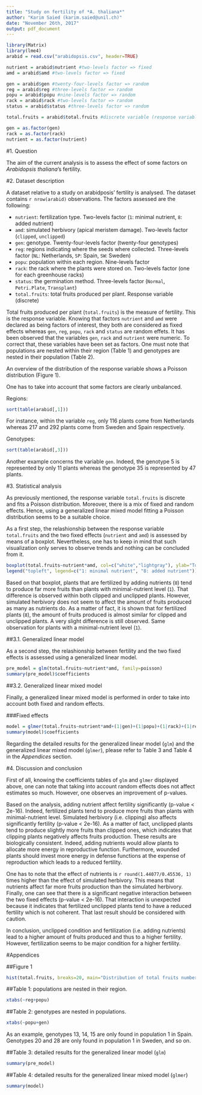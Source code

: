 ---
title: "Study on fertility of *A. thaliana*"
author: "Karim Saied (karim.saied@unil.ch)"
date: "November 26th, 2017"
output: pdf_document
---
```{r, echo=FALSE}
library(Matrix)
library(lme4)
arabid = read.csv("arabidopsis.csv", header=TRUE)

nutrient = arabid$nutrient #two-levels factor => fixed
amd = arabid$amd #two-levels factor => fixed

gen = arabid$gen #twenty-four-levels factor => random
reg = arabid$reg #three-levels factor => random
popu = arabid$popu #nine-levels factor => random
rack = arabid$rack #two-levels factor => random
status = arabid$status #three-levels factor => random

total.fruits = arabid$total.fruits #discrete variable (response variable)

gen = as.factor(gen)
rack = as.factor(rack)
nutrient = as.factor(nutrient)
```

#1. Question

The aim of the current analysis is to assess the effect of some factors on *Arabidopsis thaliana*'s fertility.

#2. Dataset description

A dataset relative to a study on arabidposis' fertility is analysed. The dataset contains `r nrow(arabid)` observations. The factors assessed are the following:

- `nutrient`: fertilization type. Two-levels factor (`1`: minimal nutrient, `8`: added nutrient)
- `amd`: simulated herbivory (apical meristem damage). Two-levels factor (`clipped`, `unclipped`)
- `gen`: genotype. Twenty-four-levels factor (twenty-four genotypes)
- `reg`: regions indicating where the seeds where collected. Three-levels factor (`NL`: Netherlands, `SP`: Spain, `SW`: Sweden)
- `popu`: population within each region. Nine-levels factor
- `rack`: the rack where the plants were stored on. Two-levels factor (one for each greenhouse racks)
- `status`: the germination method. Three-levels factor (`Normal`, `Petri.Plate`, `Transplant`)
- `total.fruits`: total fruits produced per plant. Response variable (discrete)

Total fruits produced per plant (`total.fruits`) is the measure of fertility. This is the response variable. Knowing that factors `nutrient` and `amd` were declared as being factors of interest, they both are considered as fixed effects whereas `gen`, `reg`, `popu`, `rack` and `status` are random effets. It has been observed that the variables `gen`, `rack` and `nutrient` were numeric. To correct that, these variables have been set as factors. One must note that populations are nested within their region (Table 1) and genotypes are nested in their population (Table 2).

An overview of the distribution of the response variable shows a Poisson distribution (Figure 1).

One has to take into account that some factors are clearly unbalanced.

Regions:
```{r, echo=FALSE}
sort(table(arabid[,1]))
```

For instance, within the variable `reg`, only 116 plants come from Netherlands whereas 217 and 292 plants come from Sweden and Spain respectively. 

Genotypes:
```{r, echo=FALSE}
sort(table(arabid[,3]))
```

Another example concerns the variable `gen`. Indeed, the genotype 5 is represented by only 11 plants whereas the genotype 35 is represented by 47 plants.

#3. Statistical analysis

As previously mentioned, the response variable `total.fruits` is discrete and fits a Poisson distribution. Moreover, there is a mix of fixed and random effects. Hence, using a generalized linear mixed model fitting a Poisson distribution seems to be a suitable choice.

As a first step, the relashionship between the response variable `total.fruits` and the two fixed effects (`nutrient` and `amd`) is assessed by means of a boxplot. Nevertheless, one has to keep in mind that such visualization only serves to observe trends and nothing can be concluded from it.

```{r, echo=FALSE, fig.height=5}
boxplot(total.fruits~nutrient*amd, col=c("white","lightgray"), ylab="Total fruits numbers/per plants")
legend("topleft", legend=c("1: minimal nutrient", "8: added nutrient"))
```

Based on that boxplot, plants that are fertilized by adding nutrients (`8`) tend to produce far more fruits than plants with minimal-nutrient level (`1`). That difference is observed within both clipped and unclipped plants. However, simulated herbivory does not seem to affect the amount of fruits produced as many as nutrients do. As a matter of fact, it is shown that for fertilized plants (`8`), the amount of fruits produced is almost similar for clipped and unclipped plants. A very slight difference is still observed. Same observation for plants with a minimal-nutrient level (`1`).

\newpage
##3.1. Generalized linear model

As a second step, the relashionship between fertility and the two fixed effects is assessed using a generalized linear model.

```{r, echo=FALSE}
pre_model = glm(total.fruits~nutrient*amd, family=poisson)
summary(pre_model)$coefficients
```

##3.2. Generalized linear mixed model

Finally, a generalized linear mixed model is performed in order to take into account both fixed and random effects.

###Fixed effects
```{r, echo=FALSE}
model = glmer(total.fruits~nutrient*amd+(1|gen)+(1|popu)+(1|rack)+(1|reg)+(1|status), family=poisson)
summary(model)$coefficients
```

Regarding the detailed results for the generalized linear model (`glm`) and the generalized linear mixed model (`glmer`), please refer to Table 3 and Table 4 in the *Appendices* section.

#4. Discussion and conclusion

First of all, knowing the coefficients tables of `glm` and `glmer` displayed above, one can note that taking into account random effects does not affect estimates so much. However, one observes an improvement of p-values.

Based on the analysis, adding nutrient affect fertility significantly (p-value < 2e-16). Indeed, fertilized plants tend to produce more fruits than plants with minimal-nutrient level. Simulated herbivory (i.e. clipping) also affects significantly fertility (p-value < 2e-16). As a matter of fact, unclipped plants tend to produce slightly more fruits than clipped ones, which indicates that clipping plants negatively affects fruits production. These results are biologically consistent. Indeed, adding nutrients would allow plants to allocate more energy in reproductive function. Furthermore, wounded plants should invest more energy in defense functions at the expense of reproduction which leads to a reduced fertility.

One has to note that the effect of nutrients is `r round(1.44077/0.45536, 1)` times higher than the effect of simulated herbivory. This means that nutrients affect far more fruits production than the simulated herbivory. Finally, one can see that there is a significant negative interaction between the two fixed effects (p-value < 2e-16). That interaction is unexpected because it indicates that fertilized unclipped plants tend to have a reduced fertility which is not coherent. That last result should be considered with caution.

In conclusion, unclipped condition and fertilization (i.e. adding nutrients) lead to a higher amount of fruits produced and thus to a higher fertility. However, fertilization seems to be major condition for a higher fertility.

#Appendices

##Figure 1
```{r, echo=FALSE}
hist(total.fruits, breaks=20, main="Distribution of total fruits number", xlab="Total fruits number/plant")
```

##Table 1: populations are nested in their region.
```{r, echo=FALSE}
xtabs(~reg+popu)
```

\newpage
##Table 2: genotypes are nested in populations. 
```{r, echo=FALSE}
xtabs(~popu+gen)
```
As an example, genotypes 13, 14, 15 are only found in population 1 in Spain. Genotypes 20 and 28 are only found in population 1 in Sweden, and so on.

##Table 3: detailed results for the generalized linear model (`glm`)
```{r, echo=FALSE}
summary(pre_model)
```

##Table 4: detailed results for the generalized linear mixed model (`glmer`)
```{r, echo=FALSE}
summary(model)
```